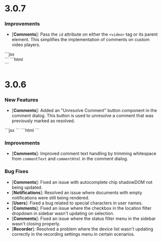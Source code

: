 # 3.0.7

### Improvements

- [**Comments**]: Pass the `id` attribute on either the `<video>` tag or its parent element. This simplifies the implementation of comments on custom video players.


<Tabs>
  <Tab title="React / Next.js">
  ```jsx
    <div id="videoPlayerId">
      <YourVideoPlayerComponent></YourVideoPlayerComponent>
      <VeltCommentPlayerTimeline videoPlayerId="videoPlayerId" totalMediaLength="12"></VeltCommentPlayerTimeline>
      <VeltReactionTool videoPlayerId="videoPlayerId"></VeltReactionTool>
    </div>
    ``` 
  </Tab>
  <Tab title="Other Frameworks">
    ```html
      <div id="videoPlayerId">
        <your-video-player-component></your-video-player-component>
        <velt-comment-player-timeline video-player-id="videoPlayerId" total-media-length="12"></velt-comment-player-timeline>
        <velt-reaction-tool video-player-id="videoPlayerId"></velt-reaction-tool>
      </div>
    ```
  </Tab>
</Tabs>

# 3.0.6

### New Features
- [**Comments**]: Added an "Unresolve Comment" button component in the comment dialog. This button is used to unresolve a comment that was previously marked as resolved.

<Tabs>
  <Tab title="React / Next.js">
  ```jsx
  <VeltCommentDialogWireframe.UnresolveButton />
  ```
  </Tab>
  <Tab title="Other Frameworks">
  ```html
  <velt-comment-dialog-unresolve-button-wireframe></velt-comment-dialog-unresolve-button-wireframe>
  ```
  </Tab>
</Tabs>

### Improvements
- [**Comments**]: Improved comment text handling by trimming whitespace from `commentText` and `commentHtml` in the comment dialog.

### Bug Fixes
- [**Comments**]: Fixed an issue with autocomplete chip shadowDOM not being updated.
- [**Notifications**]: Resolved an issue where documents with empty notifications were still being rendered.
- [**Users**]: Fixed a bug related to special characters in user names.
- [**Comments**]: Fixed an issue where the checkbox in the location filter dropdown in sidebar wasn't updating on selection.
- [**Comments**]: Fixed an issue where the status filter menu in the sidebar wasn't closing properly.
- [**Recorder**]: Resolved a problem where the device list wasn't updating correctly in the recording settings menu in certain scenarios.

